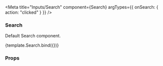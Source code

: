 
<Meta
  title="Inputs/Search"
  component={Search}
  argTypes={{ onSearch: { action: "clicked" } }}
/>

### Search

Default Search component.

<Canvas>
  <Story
    name="Main"
    args={{
      placeholder: "Search...",
      autofocus: true,
    }}
  >
    {template.Search.bind({})}
  </Story>
</Canvas>

### Props

<ArgsTable of={Search} />
